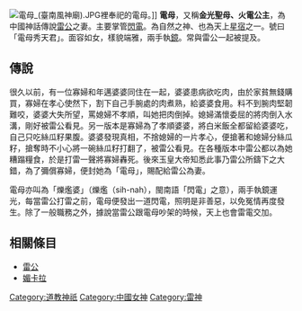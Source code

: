 {{Redirect|电母|中国提供的一个热带风暴的命名|台风电母|泰国提供的一个热带风暴的命名|米克拉}}[[File:電母_(臺南風神廟).JPG|thumb]]裡奉祀的電母。]]
'''電母'''，又稱'''金光聖母、火電公主'''，為中國神話傳說[[雷公|雷公]]之妻。主要掌管[[閃電|閃電]]。為自然之神、也為天上[[星宿|星宿]]之一。號曰「電母秀天君」。面容如女，樣貌端雅，兩手執[[鏡|鏡]]。常與雷公一起被提及。

== 傳說 ==
很久以前，有一位寡婦和年邁婆婆同住在一起，婆婆患病欲吃肉，由於家貧無錢購買，寡婦在孝心使然下，割下自己手腕處的肉煮熟，給婆婆食用。料不到腕肉堅韌難咬，婆婆大失所望，罵媳婦不孝順，叫她把肉倒掉。媳婦滿懷委屈的將肉倒入水溝，剛好被雷公看見。另一版本是寡婦為了孝順婆婆，將白米飯全都留給婆婆吃，自己只吃絲瓜籽果腹。婆婆發現真相，不捨媳婦的一片孝心，便搶著和媳婦分絲瓜籽，搶奪時不小心將一碗絲瓜籽打翻了，被雷公看見。在各種版本中雷公都以為她糟蹋糧食，於是打雷一聲將寡婦轟死。後來玉皇大帝知悉此事乃雷公所鑄下之大錯，為了彌償寡婦，便封她為「電母」，賜配給雷公為妻。

電母亦叫為「爍爁婆」（爍爁（sih-nah），閩南語「閃電」之意），兩手執鏡運光，每當雷公打雷之前，電母便發出一道閃電，照明是非善惡，以免冤情再度發生。除了一般職務之外，據說當雷公跟電母吵架的時候，天上也會雷電交加。
== 相關條目 ==
*[[雷公|雷公]]
*[[媚卡拉|媚卡拉]]

{{Taoism-stub}}
{{封神演义}}

[[Category:道教神祇|Category:道教神祇]]
[[Category:中國女神|Category:中國女神]]
[[Category:雷神|Category:雷神]]